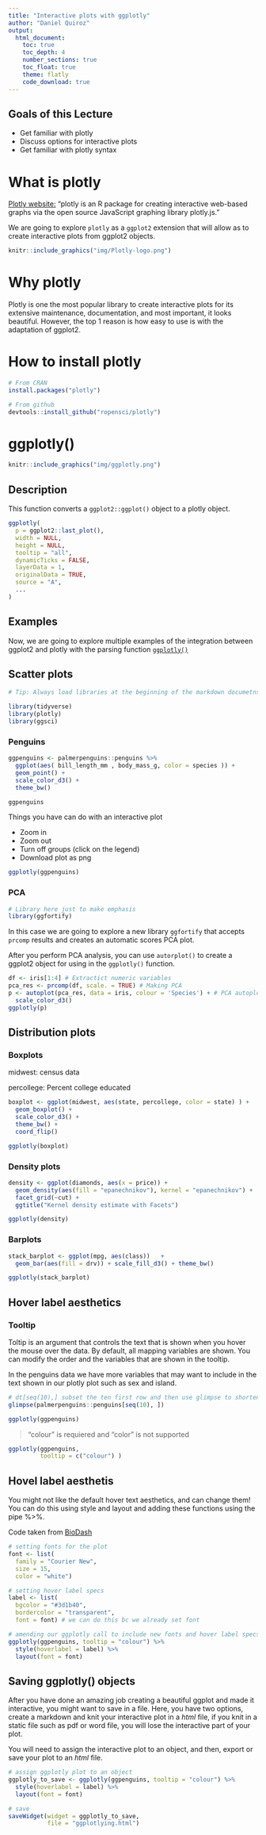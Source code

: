 ```yaml
---
title: "Interactive plots with ggplotly"
author: "Daniel Quiroz"
output:
  html_document:
    toc: true
    toc_depth: 4
    number_sections: true
    toc_float: true
    theme: flatly
    code_download: true
---
```


## Goals of this Lecture

* Get familiar with plotly
* Discuss options for interactive plots
* Get familiar with plotly syntax


# What is plotly

[Plotly website:](https://plotly.com/r/getting-started/)
"plotly is an R package for creating interactive web-based graphs via the
open source JavaScript graphing library plotly.js."


We are going to explore `plotly` as a `ggplot2` extension that will allow as
to create interactive plots from ggplot2 objects.

```r
knitr::include_graphics("img/Plotly-logo.png")
```



# Why plotly

Plotly is one the most popular library to create interactive plots for its 
extensive maintenance, documentation, and most important, it looks beautiful.
However, the top 1 reason is how easy to use is with the adaptation of ggplot2.

# How to install plotly

```r
# From CRAN
install.packages("plotly")

# From github
devtools::install_github("ropensci/plotly")
```


# ggplotly()

```r
knitr::include_graphics("img/ggplotly.png")
```

## Description

This function converts a `ggplot2::ggplot()` object to a plotly object.

```r
ggplotly(
  p = ggplot2::last_plot(),
  width = NULL,
  height = NULL,
  tooltip = "all",
  dynamicTicks = FALSE,
  layerData = 1,
  originalData = TRUE,
  source = "A",
  ...
)
```


## Examples


Now, we are going to explore multiple examples of the integration between
ggplot2 and plotly with the parsing function 
[`ggplotly()`](https://www.rdocumentation.org/packages/plotly/versions/4.10.0/topics/ggplotly)

## Scatter plots



```r
# Tip: Always load libraries at the beginning of the markdown documetns

library(tidyverse)
library(plotly)
library(ggsci)

```


### Penguins


```r
ggpenguins <- palmerpenguins::penguins %>% 
  ggplot(aes( bill_length_mm , body_mass_g, color = species )) + 
  geom_point() + 
  scale_color_d3() + 
  theme_bw()

ggpenguins
```



Things you have can do with an interactive plot

* Zoom in
* Zoom out
* Turn off groups (click on the legend)
* Download plot as png

```r
ggplotly(ggpenguins)
```


### PCA

```r
# Library here just to make emphasis 
library(ggfortify)
```


In this case we are going to explore a new library `ggfortify` that accepts
`prcomp` results and creates an automatic scores PCA plot.

After you perform PCA analysis, you can use `autorplot()` to create a ggplot2 
object for using in the `ggplotly()` function.

```r
df <- iris[1:4] # Extractict numeric variables
pca_res <- prcomp(df, scale. = TRUE) # Making PCA
p <- autoplot(pca_res, data = iris, colour = 'Species') + # PCA autoplot
  scale_color_d3()
ggplotly(p)
```


## Distribution plots

### Boxplots

midwest: census data

percollege: Percent college educated

```r
boxplot <- ggplot(midwest, aes(state, percollege, color = state) ) + 
  geom_boxplot() +
  scale_color_d3() +
  theme_bw() + 
  coord_flip()

ggplotly(boxplot)
```

### Density plots

```r
density <- ggplot(diamonds, aes(x = price)) + 
  geom_density(aes(fill = "epanechnikov"), kernel = "epanechnikov") + 
  facet_grid(~cut) + 
  ggtitle("Kernel density estimate with Facets")

ggplotly(density)
```

### Barplots


```r

stack_barplot <- ggplot(mpg, aes(class))   + 
  geom_bar(aes(fill = drv)) + scale_fill_d3() + theme_bw()

ggplotly(stack_barplot)
```


## Hover label aesthetics

### Tooltip

Toltip is an argument that controls the text that is shown when you hover 
the mouse over the data. By default, all mapping variables are shown. You can 
modify the order and the variables that are shown in the tooltip.

In the penguins data we have more variables that may want to include in the
text shown in our plotly plot such as sex and island. 

```r
# dt[seq(10),] subset the ten first row and then use glimpse to shorten the output
glimpse(palmerpenguins::penguins[seq(10), ]) 
```

```r
ggplotly(ggpenguins)
```


> "colour" is requiered and "color" is not supported

```r
ggplotly(ggpenguins,
         tooltip = c("colour") )
```


## Hovel label aesthetis

You might not like the default hover text aesthetics, and can change them!
You can do this using style and layout and adding these
functions using the pipe %>%.

Code taken from [BioDash](https://biodash.github.io/codeclub/s02e12_plotly/)

```r
# setting fonts for the plot
font <- list(
  family = "Courier New",
  size = 15,
  color = "white")

# setting hover label specs
label <- list(
  bgcolor = "#3d1b40",
  bordercolor = "transparent",
  font = font) # we can do this bc we already set font

# amending our ggplotly call to include new fonts and hover label specs
ggplotly(ggpenguins, tooltip = "colour") %>%
  style(hoverlabel = label) %>%
  layout(font = font)
```


## Saving ggplotly() objects

After you have done an amazing job creating a beautiful ggplot and made it 
interactive, you might want to save in a file. Here, you have two options, 
create a markdown and knit your interactive plot in a *html* file,
if you knit in a static file such as pdf or word file, you will lose
the interactive part of your plot.

You will need to assign the interactive plot to an object, and then, export
or save your plot to an *html* file.

```r
# assign ggplotly plot to an object
ggplotly_to_save <- ggplotly(ggpenguins, tooltip = "colour") %>%
  style(hoverlabel = label) %>%
  layout(font = font)

# save
saveWidget(widget = ggplotly_to_save,
           file = "ggplotlying.html")
```





